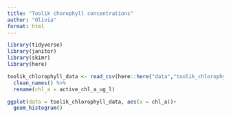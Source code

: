 ```yaml
---
title: "Toolik chorophyll concentrations"
author: "Olivia"
format: html
---
```


```r
library(tidyverse)
library(janitor)
library(skimr)
library(here)

toolik_chlorophyll_data <- read_csv(here::here("data","toolik_chlorophyll.csv"), na = ".") %>% 
  clean_names() %>% 
  rename(chl_a = active_chl_a_ug_l)


```
```r
ggplot(data = toolik_chlorophyll_data, aes(x = chl_a))+
  geom_histogram()
```

